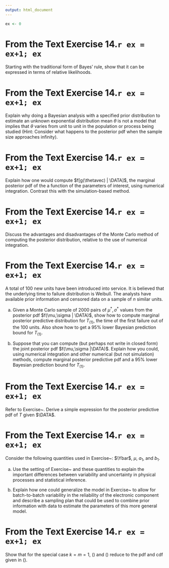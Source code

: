 ```yaml
---
output: html_document
---
```


```r
ex <- 0
```


# From the Text Exercise 14.`r ex = ex+1; ex`

 Starting with the  traditional form of Bayes' rule, show that it can be expressed in terms of relative likelihoods. 


# From the Text Exercise 14.`r ex = ex+1; ex`

 Explain why doing a Bayesian analysis with a specified prior distribution to estimate an unknown exponential distribution mean $\theta$ is not a model that implies that $\theta$ varies from unit to unit in the population or process being studied (Hint: Consider what happens to the posterior pdf when the sample size approaches infinity). 


# From the Text Exercise 14.`r ex = ex+1; ex`

 Explain how one would compute $f[g(\thetavec) | \DATA]$, the marginal posterior pdf of the a function of the parameters of interest, using numerical integration. Contrast this with the simulation-based method. 


# From the Text Exercise 14.`r ex = ex+1; ex`

 Discuss the advantages and disadvantages of the Monte Carlo method of computing the posterior distribution, relative to the use of numerical integration. 


# From the Text Exercise 14.`r ex = ex+1; ex`

 A total of 100 new units have been introduced into service.  It is believed that the underlying time to failure distribution is Weibull. The analysts have available prior information and censored data on a sample of $n$ similar units. 
 

a. Given a Monte Carlo sample of 2000 pairs of $\mu^{*},\sigma^{*}$ values from the posterior pdf $f(\mu,\sigma | \DATA)$, show how to compute marginal posterior predictive distribution for $T_{(1)}$, the time of the first failure out of the 100 units. Also show how to get a 95\% lower Bayesian prediction bound for $T_{(1)}$. 

a. Suppose that you can compute (but perhaps not write in closed form) the joint posterior pdf $f(\mu,\sigma |\DATA)$. Explain how you could, using numerical integration and other numerical (but not simulation) methods, compute marginal posterior predictive pdf  and a 95\% lower Bayesian prediction bound for $T_{(1)}$.  


# From the Text Exercise 14.`r ex = ex+1; ex`

 Refer to Exercise~\ref{exercise:lognormal.bayes}. Derive a simple expression for the posterior predictive pdf of $T$ given $\DATA$. 


# From the Text Exercise 14.`r ex = ex+1; ex`

 Consider the following quantities used in Exercise~\ref{exercise:lognormal.bayes}: $\Ybar$, $\mu$, $a_{1}$, and $b_{1}$.  
 

a. Use the setting of Exercise~\ref{exercise:lognormal.bayes} and these quantities to explain the important differences between variability and uncertainty in physical processes and statistical inference. 

a. Explain how one could generalize the model in Exercise~\ref{exercise:lognormal.bayes} to allow for batch-to-batch variability in the reliability of the electronic component and describe a sampling plan that could be used to combine prior information with data to estimate the parameters of this more general model.  


# From the Text Exercise 14.`r ex = ex+1; ex`

 Show that for the special case $k=m=1$, (\ref{equation:pred.pdf.order}) and  (\ref{equation:pred.cdf.order}) reduce to the pdf and cdf given in (\ref{equation:basic.cdf}). 



